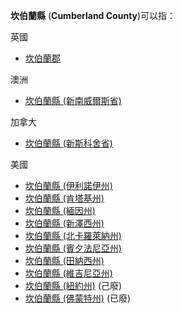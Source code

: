 '''坎伯蘭縣''' ('''Cumberland County''')可以指：

英國
* [[坎伯蘭郡|坎伯蘭郡]]

澳洲
* [[坎伯蘭縣_(新南威爾斯省)|坎伯蘭縣 (新南威爾斯省)]]

加拿大
* [[坎伯蘭縣_(新斯科舍省)|坎伯蘭縣 (新斯科舍省)]]

美國
* [[坎伯蘭縣_(伊利諾伊州)|坎伯蘭縣 (伊利諾伊州)]]
* [[坎伯蘭縣_(肯塔基州)|坎伯蘭縣 (肯塔基州)]]
* [[坎伯蘭縣_(緬因州)|坎伯蘭縣 (緬因州)]]
* [[坎伯蘭縣_(新澤西州)|坎伯蘭縣 (新澤西州)]]
* [[坎伯蘭縣_(北卡羅萊納州)|坎伯蘭縣 (北卡羅萊納州)]]
* [[坎伯蘭縣_(賓夕法尼亞州)|坎伯蘭縣 (賓夕法尼亞州)]]
* [[坎伯蘭縣_(田納西州)|坎伯蘭縣 (田納西州)]]
* [[坎伯蘭縣_(維吉尼亞州)|坎伯蘭縣 (維吉尼亞州)]]
* [[坎伯蘭縣_(紐約州)|坎伯蘭縣 (紐約州)]] (己廢)
* [[坎伯蘭縣_(佛蒙特州)|坎伯蘭縣 (佛蒙特州)]] (已廢)
{{disambig|K坎伯蘭縣|Cat=四字县名消歧义}}